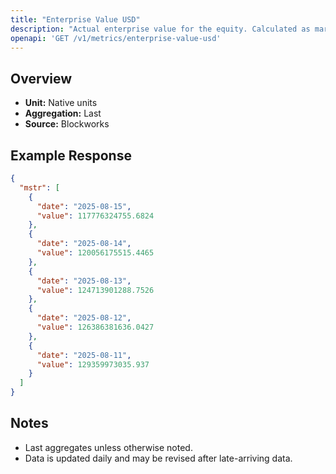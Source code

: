```yaml
---
title: "Enterprise Value USD"
description: "Actual enterprise value for the equity. Calculated as market cap - liabilities + assets"
openapi: 'GET /v1/metrics/enterprise-value-usd'
---
```


## Overview

- **Unit:** Native units
- **Aggregation:** Last
- **Source:** Blockworks

## Example Response

```json
{
  "mstr": [
    {
      "date": "2025-08-15",
      "value": 117776324755.6824
    },
    {
      "date": "2025-08-14",
      "value": 120056175515.4465
    },
    {
      "date": "2025-08-13",
      "value": 124713901288.7526
    },
    {
      "date": "2025-08-12",
      "value": 126386381636.0427
    },
    {
      "date": "2025-08-11",
      "value": 129359973035.937
    }
  ]
}
```

## Notes
- Last aggregates unless otherwise noted.
- Data is updated daily and may be revised after late-arriving data.
